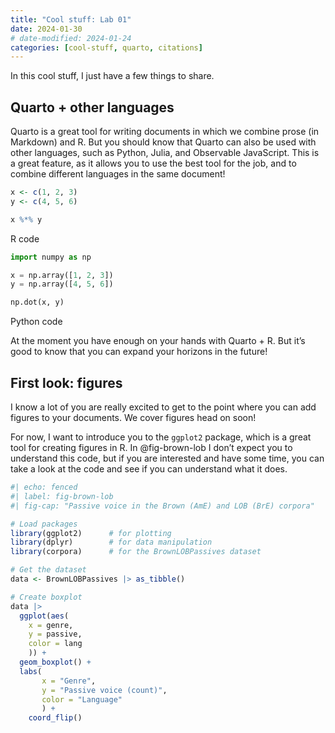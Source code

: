 ```yaml
---
title: "Cool stuff: Lab 01"
date: 2024-01-30
# date-modified: 2024-01-24
categories: [cool-stuff, quarto, citations]
---
```


In this cool stuff, I just have a few things to share.

## Quarto + other languages

Quarto is a great tool for writing documents in which we combine prose (in Markdown) and R. But you should know that Quarto can also be used with other languages, such as Python, Julia, and Observable JavaScript. This is a great feature, as it allows you to use the best tool for the job, and to combine different languages in the same document!

:::{#lst-r}
```r
x <- c(1, 2, 3)
y <- c(4, 5, 6)

x %*% y
```
R code
:::

:::{#lst-python}
```python
import numpy as np

x = np.array([1, 2, 3])
y = np.array([4, 5, 6])

np.dot(x, y)
```
Python code
:::

At the moment you have enough on your hands with Quarto + R. But it's good to know that you can expand your horizons in the future!

## First look: figures

I know a lot of you are really excited to get to the point where you can add figures to your documents. We cover figures head on soon!

For now, I want to introduce you to the `ggplot2` package, which is a great tool for creating figures in R. In @fig-brown-lob I don't expect you to understand this code, but if you are interested and have some time, you can take a look at the code and see if you can understand what it does.

```r
#| echo: fenced
#| label: fig-brown-lob
#| fig-cap: "Passive voice in the Brown (AmE) and LOB (BrE) corpora"

# Load packages
library(ggplot2)      # for plotting
library(dplyr)        # for data manipulation
library(corpora)      # for the BrownLOBPassives dataset

# Get the dataset
data <- BrownLOBPassives |> as_tibble()

# Create boxplot
data |>
  ggplot(aes(
    x = genre,
    y = passive,
    color = lang
    )) +
  geom_boxplot() +
  labs(
       x = "Genre",
       y = "Passive voice (count)",
       color = "Language"
       ) +
    coord_flip()
```

